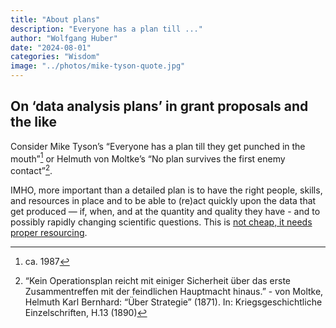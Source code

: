 ```yaml
---
title: "About plans"
description: "Everyone has a plan till ..."
author: "Wolfgang Huber"
date: "2024-08-01"
categories: "Wisdom"
image: "../photos/mike-tyson-quote.jpg"
---
```


## On 'data analysis plans' in grant proposals and the like

Consider Mike Tyson's "Everyone has a plan till they get punched in the mouth"^[ca. 1987] or 
Helmuth von Moltke's "No plan survives the first enemy contact"^["Kein Operationsplan reicht mit einiger Sicherheit über das erste Zusammentreffen mit der feindlichen Hauptmacht hinaus." - von Moltke, Helmuth Karl Bernhard: "Über Strategie" (1871). In: Kriegsgeschichtliche Einzelschriften, H.13 (1890)]. 

IMHO, more important than a detailed plan is to have the right people, skills, and resources in place and to be able to (re)act quickly upon the data that get produced — if, when, and at the quantity and quality they have - and to possibly rapidly changing scientific questions. This is [not cheap, it needs proper resourcing](compbioisnotcheap.html).

